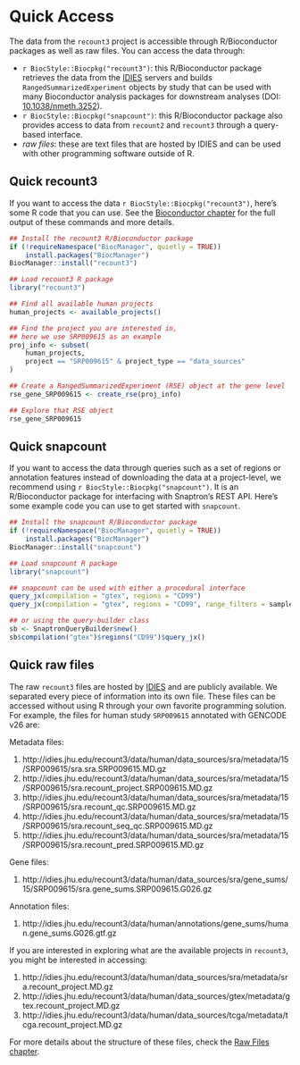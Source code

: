 # Quick Access

The data from the `recount3` project is accessible through R/Bioconductor packages as well as raw files. You can access the data through:

* `r BiocStyle::Biocpkg("recount3")`: this R/Bioconductor package retrieves the data from the [IDIES](https://idies.jhu.edu/) servers and builds `RangedSummarizedExperiment` objects by study that can be used with many Bioconductor analysis packages for downstream analyses (DOI: [10.1038/nmeth.3252](https://doi.org/10.1038/nmeth.3252)).
* `r BiocStyle::Biocpkg("snapcount")`: this R/Bioconductor package also provides access to data from `recount2` and `recount3` through a query-based interface. 
* _raw files_: these are text files that are hosted by IDIES and can be used with other programming software outside of R.

## Quick recount3

If you want to access the data `r BiocStyle::Biocpkg("recount3")`, here's some R code that you can use. See the [Bioconductor chapter](#bioconductor) for the full output of these commands and more details.

```r
## Install the recount3 R/Bioconductor package
if (!requireNamespace("BiocManager", quietly = TRUE))
    install.packages("BiocManager")
BiocManager::install("recount3")

## Load recount3 R package
library("recount3")

## Find all available human projects
human_projects <- available_projects()

## Find the project you are interested in,
## here we use SRP009615 as an example
proj_info <- subset(
    human_projects,
    project == "SRP009615" & project_type == "data_sources"
)

## Create a RangedSummarizedExperiment (RSE) object at the gene level
rse_gene_SRP009615 <- create_rse(proj_info)

## Explore that RSE object
rse_gene_SRP009615
```

## Quick snapcount

If you want to access the data through queries such as a set of regions or annotation features instead of downloading the data at a project-level, we recommend using `r BiocStyle::Biocpkg("snapcount")`. It is an R/Bioconductor package for interfacing with Snaptron's REST API. Here's some example code you can use to get started with `snapcount`.

```r
## Install the snapcount R/Bioconductor package
if (!requireNamespace("BiocManager", quietly = TRUE))
    install.packages("BiocManager")
BiocManager::install("snapcount")

## Load snapcount R package
library("snapcount")

## snapcount can be used with either a procedural interface
query_jx(compilation = "gtex", regions = "CD99")
query_jx(compilation = "gtex", regions = "CD99", range_filters = samples_count == 10)

## or using the query-builder class
sb <- SnaptronQueryBuilder$new()
sb$compilation("gtex")$regions("CD99")$query_jx()
```

## Quick raw files

The raw `recount3` files are hosted by [IDIES](https://idies.jhu.edu/) and are publicly available. We separated every piece of information into its own file. These files can be accessed without using R through your own favorite programming solution. For example, the files for human study `SRP009615` annotated with GENCODE v26 are:

Metadata files:

1. http://idies.jhu.edu/recount3/data/human/data_sources/sra/metadata/15/SRP009615/sra.sra.SRP009615.MD.gz
1. http://idies.jhu.edu/recount3/data/human/data_sources/sra/metadata/15/SRP009615/sra.recount_project.SRP009615.MD.gz
1. http://idies.jhu.edu/recount3/data/human/data_sources/sra/metadata/15/SRP009615/sra.recount_qc.SRP009615.MD.gz
1. http://idies.jhu.edu/recount3/data/human/data_sources/sra/metadata/15/SRP009615/sra.recount_seq_qc.SRP009615.MD.gz
1. http://idies.jhu.edu/recount3/data/human/data_sources/sra/metadata/15/SRP009615/sra.recount_pred.SRP009615.MD.gz

Gene files:

1. http://idies.jhu.edu/recount3/data/human/data_sources/sra/gene_sums/15/SRP009615/sra.gene_sums.SRP009615.G026.gz

Annotation files:

1. http://idies.jhu.edu/recount3/data/human/annotations/gene_sums/human.gene_sums.G026.gtf.gz


If you are interested in exploring what are the available projects in `recount3`, you might be interested in accessing:

1. http://idies.jhu.edu/recount3/data/human/data_sources/sra/metadata/sra.recount_project.MD.gz
1. http://idies.jhu.edu/recount3/data/human/data_sources/gtex/metadata/gtex.recount_project.MD.gz
1. http://idies.jhu.edu/recount3/data/human/data_sources/tcga/metadata/tcga.recount_project.MD.gz

For more details about the structure of these files, check the [Raw Files chapter](#raw-files).


